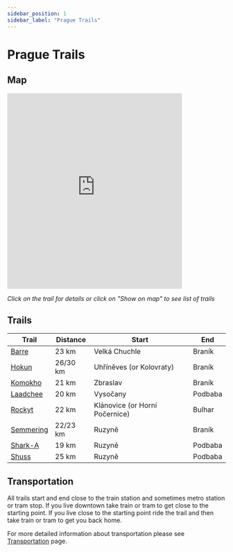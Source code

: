 ```yaml
---
sidebar_position: 1
sidebar_label: "Prague Trails"
---
```


# Prague Trails

## Map

<iframe src="https://frame.mapy.cz/s/muvunufece" width="80%" height="450" frameborder="0"></iframe>

*Click on the trail for details or click on "Show on map" to see list of trails*

## Trails

| Trail | Distance | Start | End |
| --- | --- | --- | --- |
| [Barre](prague/barre) | 23 km | Velká Chuchle | Braník |
| [Hokun](prague/hokun) | 26/30 km | Uhříněves (or Kolovraty) | Braník |
| [Komokho](prague/komokho) | 21 km | Zbraslav | Braník |
| [Laadchee](prague/laadchee) | 20 km | Vysočany | Podbaba |
| [Rockyt](prague/rockyt) | 22 km | Klánovice (or Horní Počernice) | Bulhar |
| [Semmering](prague/semmering) | 22/23 km | Ruzyně | Braník |
| [Shark-A](prague/shark-a) | 19 km | Ruzyně | Podbaba |
| [Shuss](prague/shuss) | 25 km | Ruzyně | Podbaba |

## Transportation

All trails start and end close to the train station and sometimes metro station or tram stop. If you live downtown take train or tram to get close to the starting point. If you live close to the starting point ride the trail and then take train or tram to get you back home.

For more detailed information about transportation please see [Transportation](../transportation) page.